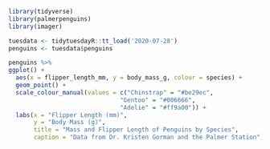```r
library(tidyverse)
library(palmerpenguins)
library(imager)
```
```r
tuesdata <- tidytuesdayR::tt_load('2020-07-28')
penguins <- tuesdata$penguins
```
```r
penguins %>% 
ggplot() +
  aes(x = flipper_length_mm, y = body_mass_g, colour = species) +
  geom_point() +
  scale_colour_manual(values = c("Chinstrap" = "#be29ec",
                               "Gentoo" = "#006666", 
                               "Adelie" = "#ff9a00")) +
  labs(x = "Flipper Length (mm)",
       y = "Body Mass (g)",
       title = "Mass and Flipper Length of Penguins by Species",
       caption = "Data from Dr. Kristen Gorman and the Palmer Station")
```

